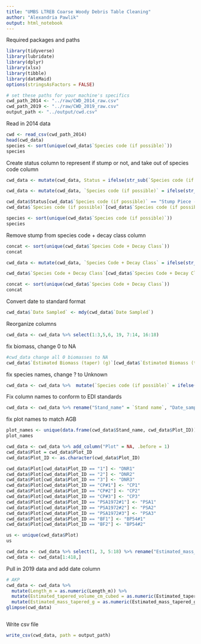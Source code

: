 ```yaml
---
title: "UMBS LTREB Coarse Woody Debris Table Cleaning"
author: "Alexandria Pawlik"
output: html_notebook
---
```


Required packages and paths
```r
library(tidyverse)
library(lubridate)
library(dplyr)
library(xlsx)
library(tibble)
library(dataMaid)
options(stringsAsFactors = FALSE)

# set these paths for your machine's specifics
cwd_path_2014 <- "../raw/CWD_2014_raw.csv"
cwd_path_2019 <- "../raw/CWD_2019_raw.csv"
output_path <- "../output/cwd.csv"
```



Read in 2014 data
```r
cwd <- read_csv(cwd_path_2014)
head(cwd_data)
species <- sort(unique(cwd_data$`Species code (if possible)`))
species
```

Create status column to represent if stump or not, and take out of species code column
```r
cwd_data <- mutate(cwd_data, Status = ifelse(str_sub(`Species code (if possible)`, 1, 8)=="Stump - ", "Stump", NA_character_))

cwd_data <- mutate(cwd_data, `Species code (if possible)` = ifelse(str_sub(`Species code (if possible)`, 1, 8)=="Stump - ", str_sub(`Species code (if possible)`, 9, -1), `Species code (if possible)`))

cwd_data$Status[cwd_data$`Species code (if possible)` == "Stump Piece - PIST"] <- "Stump Piece"
cwd_data$`Species code (if possible)`[cwd_data$`Species code (if possible)` == "Stump Piece - PIST"] <- "PIST"
```

```r
species <- sort(unique(cwd_data$`Species code (if possible)`))
species
```

Remove stump from species code + decay class column

```r
concat <- sort(unique(cwd_data$`Species Code + Decay Class`))
concat
```

```r
cwd_data <- mutate(cwd_data, `Species Code + Decay Class` = ifelse(str_sub(`Species Code + Decay Class`, 1, 8)=="Stump - ", str_sub(`Species Code + Decay Class`, 9, -1), `Species Code + Decay Class`))

cwd_data$`Species Code + Decay Class`[cwd_data$`Species Code + Decay Class` == "Stump Piece - PIST2"] <- "PIST2"
```

```r
concat <- sort(unique(cwd_data$`Species Code + Decay Class`))
concat
```

Convert date to standard format
```r
cwd_data$`Date Sampled` <- mdy(cwd_data$`Date Sampled`)
```

Reorganize columns
```r
cwd_data <- cwd_data %>% select(1:3,5,6, 19, 7:14, 16:18)
```

fix biomass, change 0 to NA
```r
#cwd_data change all 0 biomasses to NA
cwd_data$`Estimated Biomass (taper) (g)`[cwd_data$`Estimated Biomass (taper) (g)` == 0] <- NA_character_
```

fix species names, change ? to Unknown
```r
cwd_data <- cwd_data %>%  mutate(`Species code (if possible)` = ifelse(str_sub(`Species code (if possible)`, 1, 1) == "?", "Unknown", `Species code (if possible)`))
```

Fix column names to conform to EDI standards
```r
cwd_data <- cwd_data %>% rename("Stand_name" = `Stand name`, "Date_sampled" = `Date Sampled`, "Plot_ID" = `Plot ID`, "CWD_subplot_ID" = `CWD subplot ID`, "Species_code" = `Species code (if possible)`, "Length_m" = `Length (m)`, "Endpoint_1_diameter_cm" = `Endpoint 1 diameter (cm)`, "Midpoint_diameter_cm" = `Midpoint diameter (cm)`, "Endpoint_2_diamteter_cm" = `Endpoint 2 diameter (cm)`, "Decay_class_whole_piece" = `Decay class of whole piece`, "Avg_diameter_cm" = `Avg. Diameter (cm)`, "Avg_radius_cm" = `Avg. Radius (cm)`, "Avg_area_cm_squared" = `Avg. Area (cm^2)`, "Estimated_tapered_volume_cm_cubed" = `Est. Tapered Volume (cm^3)`, "Estimated_biomass_tapered_g" = `Estimated Biomass (taper) (g)`)
```


fix plot names to match AGB
```r
plot_names <- unique(data.frame(cwd_data$Stand_name, cwd_data$Plot_ID))
plot_names

cwd_data <- cwd_data %>% add_column("Plot" = NA, .before = 1)
cwd_data$Plot = cwd_data$Plot_ID
cwd_data$Plot_ID <- as.character(cwd_data$Plot_ID)

cwd_data$Plot[cwd_data$Plot_ID == "1"] <- "DNR1"
cwd_data$Plot[cwd_data$Plot_ID == "2"] <- "DNR2"
cwd_data$Plot[cwd_data$Plot_ID == "3"] <- "DNR3"
cwd_data$Plot[cwd_data$Plot_ID == "CP#1"] <- "CP1"
cwd_data$Plot[cwd_data$Plot_ID == "CP#2"] <- "CP2"
cwd_data$Plot[cwd_data$Plot_ID == "CP#3"] <- "CP3"
cwd_data$Plot[cwd_data$Plot_ID == "PSA1972#1"] <- "PSA1"
cwd_data$Plot[cwd_data$Plot_ID == "PSA1972#2"] <- "PSA2"
cwd_data$Plot[cwd_data$Plot_ID == "PSA1972#3"] <- "PSA3"
cwd_data$Plot[cwd_data$Plot_ID == "BF1"] <- "BP54#1"
cwd_data$Plot[cwd_data$Plot_ID == "BF2"] <- "BP54#2"

us <- unique(cwd_data$Plot)
us

cwd_data <- cwd_data %>% select(1, 3, 5:18) %>% rename("Estimated_mass_tapered_g" = "Estimated_biomass_tapered_g")
cwd_data <- cwd_data[1:418,]
```



Pull in 2019 data and add date column
```r
# AKP
cwd_data <- cwd_data %>% 
  mutate(Length_m = as.numeric(Length_m)) %>% 
  mutate(Estimated_tapered_volume_cm_cubed = as.numeric(Estimated_tapered_volume_cm_cubed)) %>% 
  mutate(Estimated_mass_tapered_g = as.numeric(Estimated_mass_tapered_g))
glimpse(cwd_data)



```

Write csv file
```r
write_csv(cwd_data, path = output_path)
```


